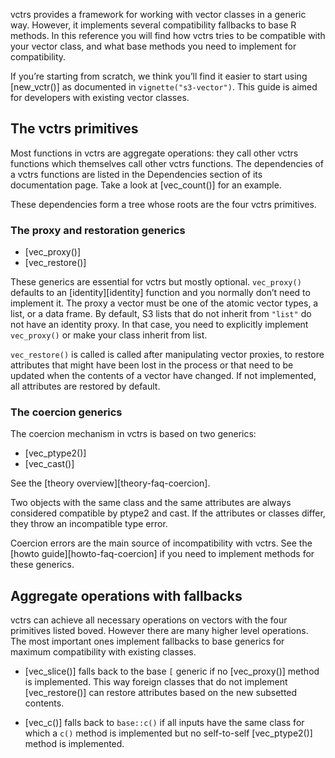 
vctrs provides a framework for working with vector classes in a generic way. However, it implements several compatibility fallbacks to base R methods. In this reference you will find how vctrs tries to be compatible with your vector class, and what base methods you need to implement for compatibility.

If you're starting from scratch, we think you'll find it easier to start using [new_vctr()] as documented in `vignette("s3-vector")`. This guide is aimed for developers with existing vector classes.


## The vctrs primitives

Most functions in vctrs are aggregate operations: they call other vctrs functions which themselves call other vctrs functions. The dependencies of a vctrs functions are listed in the Dependencies section of its documentation page. Take a look at [vec_count()] for an example.

These dependencies form a tree whose roots are the four vctrs primitives.


### The proxy and restoration generics

- [vec_proxy()]
- [vec_restore()]

These generics are essential for vctrs but mostly optional. `vec_proxy()` defaults to an [identity][identity] function and you normally don't need to implement it. The proxy a vector must be one of the atomic vector types, a list, or a data frame. By default, S3 lists that do not inherit from `"list"` do not have an identity proxy. In that case, you need to explicitly implement `vec_proxy()` or make your class inherit from list.

`vec_restore()` is called is called after manipulating vector proxies, to restore attributes that might have been lost in the process or that need to be updated when the contents of a vector have changed. If not implemented, all attributes are restored by default.


### The coercion generics

The coercion mechanism in vctrs is based on two generics:

- [vec_ptype2()]
- [vec_cast()]

See the [theory overview][theory-faq-coercion].

Two objects with the same class and the same attributes are always considered compatible by ptype2 and cast. If the attributes or classes differ, they throw an incompatible type error.

Coercion errors are the main source of incompatibility with vctrs. See the [howto guide][howto-faq-coercion] if you need to implement methods for these generics.


## Aggregate operations with fallbacks

vctrs can achieve all necessary operations on vectors with the four primitives listed boved. However there are many higher level operations. The most important ones implement fallbacks to base generics for maximum compatibility with existing classes.

- [vec_slice()] falls back to the base `[` generic if no [vec_proxy()] method is implemented. This way foreign classes  that do not implement [vec_restore()] can restore attributes based on the new subsetted contents.

- [vec_c()] falls back to `base::c()` if all inputs have the same class for which a `c()` method is implemented but no self-to-self [vec_ptype2()] method is implemented.
